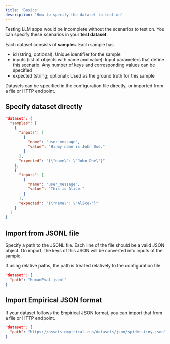 ```yaml
---
title: 'Basics'
description: 'How to specify the dataset to test on'
---
```


Testing LLM apps would be incomplete without the scenarios to test on. You
can specify these scenarios in your **test dataset**.

Each dataset consists of **samples**. Each sample has

- id (string; optional): Unique identifier for the sample
- inputs (list of objects with name and value): Input parameters that define
  this scenario. Any number of keys and corresponding values can be specified
- expected (string; optional): Used as the ground truth for this sample

Datasets can be specified in the configuration file directly, or imported from
a file or HTTP endpoint.

## Specify dataset directly

```json
"dataset": {
  "samples": [
    {
      "inputs": [
        {
          "name": "user_message",
          "value": "Hi my name is John Doe."
        }
      ],
      "expected": "{\"name\": \"John Doe\"}"
    },
    {
      "inputs": [
        {
          "name": "user_message",
          "value": "This is Alice."
        }
      ],
      "expected": "{\"name\": \"Alice\"}"
    }
  ]
}
```

## Import from JSONL file

Specify a path to the JSONL file. Each line of the file should be a valid JSON object.
On import, the keys of this JSON will be converted into inputs of the sample.

If using relative paths, the path is treated relatively to the configuration file.

```json
"dataset": {
  "path": "HumanEval.jsonl"
}
```

## Import Empirical JSON format

If your dataset follows the Empirical JSON format, you can import that from
a file or HTTP endpoint.

```json
"dataset": {
  "path": "https://assets.empirical.run/datasets/json/spider-tiny.json"
}
```
